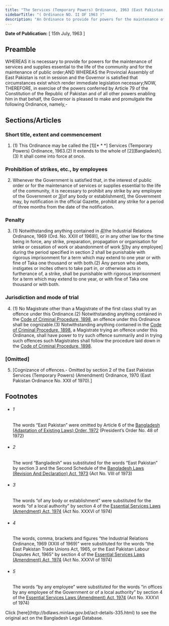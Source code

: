 ```yaml
---
title: "The Services (Temporary Powers) Ordinance, 1963 (East Pakistan Ordinance)"
sidebarTitle: "( Ordinance NO. II OF 1963 )"
description: "An Ordinance to provide for powers for the maintenance of services and supplies essential to the life of the community and for the maintenance of public order.♣"
---
```


**Date of Publication:** [ 15th July, 1963 ]

## Preamble

WHEREAS it is necessary to provide for powers for the maintenance of services and supplies essential to the life of the community and for the maintenance of public order;AND WHEREAS the Provincial Assembly of East Pakistan is not in session and the Governor is satisfied that circumstances exist which render immediate legislation necessary;NOW, THEREFORE, in exercise of the powers conferred by Article 79 of the Constitution of the Republic of Pakistan and of all other powers enabling him in that behalf, the Governor is pleased to make and promulgate the following Ordinance, namely,-

## Sections/Articles

### Short title, extent and commencement

1. (1) This Ordinance may be called the [1][\* \* \*] Services (Temporary Powers) Ordinance, 1963.(2) It extends to the whole of [2][Bangladesh].(3) It shall come into force at once.

### Prohibition of strikes, etc., by employees

2. Whenever the Government is satisfied that, in the interest of public order or for the maintenance of services or supplies essential to the life of the community, it is necessary to prohibit any strike by any employee of the Government or [3](1)[of any body or establishment], the Government may, by notification in the official Gazette, prohibit any strike for a period of three months from the date of the notification.

### Penalty

3. (1) Notwithstanding anything contained in [4](1)[the Industrial Relations Ordinance, 1969 (Ord. No. XXIII of 1969)], or in any other law for the time being in force, any strike, preparation, propagation or organisation for strike or cessation of work or abandonment of work [5](2)[by any employee] during the period specified in section 2 shall be punishable with rigorous imprisonment for a term which may extend to one year or with fine of Taka one thousand or with both.(2) Any person who abets, instigates or incites others to take part in, or otherwise acts in furtherance of, a strike, shall be punishable with rigorous imprisonment for a term which may extend to one year, or with fine of Taka one thousand or with both.

### Jurisdiction and mode of trial

4. (1) No Magistrate other than a Magistrate of the first class shall try an offence under this Ordinance.(2) Notwithstanding anything contained in the [Code of Criminal Procedure, 1898](/act-75.html "Code of Criminal Procedure, 1898"), an offence under this Ordinance shall be cognizable.(3) Notwithstanding anything contained in the [Code of Criminal Procedure, 1898](/act-75.html "Code of Criminal Procedure, 1898"), a Magistrate trying an offence under this Ordinance, shall have power to try such offence summarily and in trying such offences such Magistrates shall follow the procedure laid down in the [Code of Criminal Procedure, 1898](/act-75.html "Code of Criminal Procedure, 1898").

### [Omitted]

5. [Cognizance of offences.- Omitted by section 2 of the East Pakistan Services (Temporary Powers) (Amendment) Ordinance, 1970 (East Pakistan Ordinance No. XXII of 1970).]

## Footnotes

- ###### 1

  The words “East Pakistan” were omitted by Article 6 of the [Bangladesh (Adaptation of Existing Laws) Order, 1972](/act-388.html "Bangladesh (Adaptation of Existing Laws) Order, 1972 ") (President’s Order No. 48 of 1972)

- ###### 2

  The word “Bangladesh” was substituted for the words “East Pakistan” by section 3 and the Second Schedule of the [Bangladesh Laws (Revision And Declaration) Act, 1973](/act-430.html "Bangladesh Laws (Revision And Declaration) Act, 1973") (Act No. VIII of 1973)

- ###### 3

  The words “of any body or establishment” were substituted for the words “of a local authority” by section 4 of the [Essential Services Laws (Amendment) Act, 1974](/act-469.html "Essential Services Laws (Amendment) Act, 1974") (Act No. XXXVI of 1974)

- ###### 4

  The words, comma, brackets and figures “the Industrial Relations Ordinance, 1969 (XXIII of 1969)” were substituted for the words “the East Pakistan Trade Unions Act, 1965, or the East Pakistan Labour Disputes Act, 1965” by section 4 of the [Essential Services Laws (Amendment) Act, 1974](/act-469.html "Essential Services Laws (Amendment) Act, 1974") (Act No. XXXVI of 1974)

- ###### 5

  The words “by any employee” were substituted for the words “in offices by any employee of the Government or of a local authority” by section 4 of the [Essential Services Laws (Amendment) Act, 1974](/act-469.html "Essential Services Laws (Amendment) Act, 1974") (Act No. XXXVI of 1974)

<Note>
  Click [here](http://bdlaws.minlaw.gov.bd/act-details-335.html) to see the original act on the Bangladesh Legal Database.
</Note>
